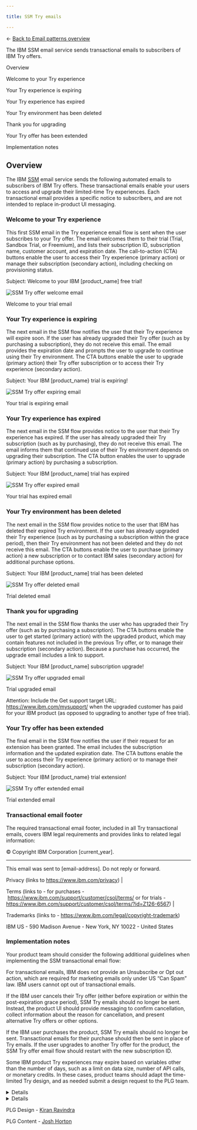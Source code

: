 ```yaml
---

title: SSM Try emails

---
```



← [Back to Email patterns overview](/patterns/emails/overview)

<PageDescription>

The IBM SSM email service sends transactional emails to subscribers of IBM Try offers.

</PageDescription>

<AnchorLinks>

<AnchorLink>Overview</AnchorLink>

<AnchorLink> Welcome to your Try experience</AnchorLink>

<AnchorLink> Your Try experience is expiring</AnchorLink>

<AnchorLink> Your Try experience has expired</AnchorLink>

<AnchorLink> Your Try environment has been deleted</AnchorLink>

<AnchorLink> Thank you for upgrading</AnchorLink>

<AnchorLink> Your Try offer has been extended</AnchorLink>

<AnchorLink> Implementation notes</AnchorLink>

</AnchorLinks>

## Overview

The IBM [SSM](https://w3.ibm.com/w3publisher/subscriber-subscription-management/ssm-emails) email service sends the following automated emails to subscribers of IBM Try offers. These transactional emails enable your users to access and upgrade their limited-time Try experiences. Each transactional email provides a specific notice to subscribers, and are not intended to replace in-product UI messaging.  

###  Welcome to your Try experience

This first SSM email in the Try experience email flow is sent when the user subscribes to your Try offer. The email welcomes them to their trial (Trial, Sandbox Trial, or Freemium), and lists their subscription ID, subscription name, customer account, and expiration date. The call-to-action (CTA) buttons enable the user to access their Try experience (primary action) or manage their subscription (secondary action), including checking on provisioning status.

<Row>

<Column colMd={8} colLg={8}>

Subject: Welcome to your IBM [product_name] free trial! 

![SSM Try offer welcome email](/images/ssm-emails/ssm-welcome-email.png) 

Welcome to your trial email

</Column>

</Row>


### Your Try experience is expiring 

The next email in the SSM flow notifies the user that their Try experience will expire soon. If the user has already upgraded their Try offer (such as by purchasing a subscription), they do not receive this email. The email provides the expiration date and prompts the user to upgrade to continue using their Try environment. The CTA buttons enable the user to upgrade (primary action) their Try offer subscription or to access their Try experience (secondary action). 

<Row>

<Column colMd={8} colLg={8}>

Subject: Your IBM [product_name} trial is expiring!

![SSM Try offer expiring email](images/ssm-emails/ssm-expiring-email.png) 

Your trial is expiring email

</Column>

</Row>

### Your Try experience has expired

The next email in the SSM flow provides notice to the user that their Try experience has expired. If the user has already upgraded their Try subscription (such as by purchasing), they do not receive this email. The email informs them that continued use of their Try environment depends on upgrading their subscription. The CTA button enables the user to upgrade (primary action) by purchasing a subscription. 

<Row>

<Column colMd={8} colLg={8}>

Subject: Your IBM [product_name] trial has expired

![SSM Try offer expired email](images/ssm-emails/ssm-expired-email.png) 

Your trial has expired email

</Column>

</Row>

### Your Try environment has been deleted

The next email in the SSM flow provides notice to the user that IBM has deleted their expired Try environment. If the user has already upgraded their Try experience (such as by purchasing a subscription within the grace period), then their Try environment has not been deleted and they do not receive this email. The CTA buttons enable the user to purchase (primary action) a new subscription or to contact IBM sales (secondary action) for additional purchase options. 

<Row>

<Column colMd={8} colLg={8}>

Subject: Your IBM [product_name] trial has been deleted

![SSM Try offer deleted email](images/ssm-emails/ssm-deleted-email.png) 

Trial deleted email

</Column>

</Row>

### Thank you for upgrading

The next email in the SSM flow thanks the user who has upgraded their Try offer (such as by purchasing a subscription). The CTA buttons enable the user to get started (primary action) with the upgraded product, which may contain features not included in the previous Try offer, or to manage their subscription (secondary action). Because a purchase has occurred, the upgrade email includes a link to support.

<Row>

<Column colMd={8} colLg={8}>

Subject: Your IBM [product_name] subscription upgrade! 

![SSM Try offer upgraded email](images/ssm-emails/ssm-upgraded-email.png) 

Trial upgraded email

</Column>

</Row>

Attention: Include the Get support target URL: https://www.ibm.com/mysupport/ when the upgraded customer has paid for your IBM product (as opposed to upgrading to another type of free trial).

### Your Try offer has been extended

The final email in the SSM flow notifies the user if their request for an extension has been granted. The email includes the subscription information and the updated expiration date. The CTA buttons enable the user to access their Try experience (primary action) or to manage their subscription (secondary action). 

<Row>

<Column colMd={8} colLg={8}>

Subject: Your IBM [product_name} trial extension! 

![SSM Try offer extended email](images/ssm-emails/ssm-extended-email.png) 

Trial extended email

</Column>

</Row>

### Transactional email footer

The required transactional email footer, included in all Try transactional emails, covers IBM legal requirements and provides links to related legal information:   

© Copyright IBM Corporation [current_year].

---------------------------

This email was sent to [email-address]. Do not reply or forward.

Privacy (links to https://www.ibm.com/privacy) |

Terms  (links to - for purchases - https://www.ibm.com/support/customer/csol/terms/  or for trials - https://www.ibm.com/support/customer/csol/terms/?id=Z126-6567) |

Trademarks  (links to - https://www.ibm.com/legal/copyright-trademark)

IBM US - 590 Madison Avenue - New York, NY 10022 - United States


### Implementation notes

Your product team should consider the following additional guidelines when implementing the SSM transactional email flow: 

For transactional emails, IBM does not provide an Unsubscribe or Opt out action, which are required for marketing emails only under US “Can Spam” law. IBM users cannot opt out of transactional emails.

If the IBM user cancels their Try offer (either before expiration or within the post-expiration grace period), SSM Try emails should no longer be sent. Instead, the product UI should provide messaging to confirm cancellation, collect information about the reason for cancellation, and present alternative Try offers or other options. 

If the IBM user purchases the product, SSM Try emails should no longer be sent. Transactional emails for their purchase should then be sent in place of Try emails. If the user upgrades to another Try offer for the product, the SSM Try offer email flow should restart with the new subscription ID.

Some IBM product Try experiences may expire based on variables other than the number of days, such as a limit on data size, number of API calls, or monetary credits. In these cases, product teams should adapt the time-limited Try design, and as needed submit a design request to the PLG team. 

<InfoCard
cardName="Pattern version history"
cardDescription='Versions, changelog and contributors'>

<CTabs>

<CTab label="Version">

<Details>
1.0  
</Details>

</CTab>

<CTab label="Changelog">

<Details>

2023-11-03: Version 1.0 release

</Details>

</CTab>

<CTab label="Contributors">

PLG Design - <a href="https://w3.ibm.com/#/people/1J7360897">Kiran Ravindra</a> <br/>

PLG Content - <a href="https://w3.ibm.com/#/people/929078897">Josh Horton</a> <br/>

</CTab>

</CTabs>

</InfoCard>
